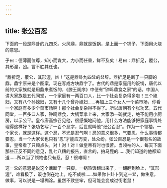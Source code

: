 ```yaml
---
---
---
```

title: 张公百忍
---




下面的一段是鼎卦的九四爻。火风鼎，鼎就是饭锅，是上面一个锅子，下面用火烧的意思。

子曰：德薄而位尊，知小而谋大，力小而任重，鲜不及矣！易曰：鼎折足，覆公，其形渥，凶。言不胜其任也。

“鼎折足，覆公，其形渥，凶！”这是鼎卦九四爻的爻辞。鼎折足是断了一只脚的鼎。鼎字原来是个图案，现在写成方块鼎字了。古代的鼎是家庭用的饭锅，唐代以前的大家族就是用鼎来煮饭的，《滕王阁序》中便有“钟鸣鼎食之家”的话。中国人讲大家族是五代同堂，一个家庭有一两百口人，比一个社会复杂得多啦！三个媳妇，又有八个孙媳妇，又有十几个曾孙媳妇……再加上三个女人一个菜市场，你看一个家庭有多少个菜市场啊！那个社会复杂得不得了。所以唐朝有个张功艺，五代同堂，一百多口人家，钟鸣鼎食，大锅菜拿上来，大家添一碗就走，绝不能用小厨房，以示公平。皇帝唐高宗召见他，很感慨地问他，用什么方法能够把家庭事情处理得这样好？张功艺写了一百个忍字，后世就叫他“张公百忍”。作为一个领袖，一个家长，就是这样。这个忍，不光是忍气啊！忍的意义很多，气要忍，什么事情都要忍，当一个大家长也只有“忍”才能应万变，处众纷。张公百忍是一个很有名的故事，皇帝看了只顾点头，对！对！对！做皇帝有时也很苦。当领袖的人，每天下面那些正反不同的意见，乱七八糟的报告，直言的，拍马屁的……我们知道的他都知道……所以当了领袖也只有忍。忍！很难啊！

这一爻的意思是说这个鼎断了一只脚，一锅热饭翻出来了，一翻翻到脸上，“其形渥”，难看极了，饭也倒在地上，吃不成啦……如果你卜卦卜到这一爻，做生意，做事，可以说是一塌糊涂。虽然不致坐牢，但可能会变成过街老鼠！